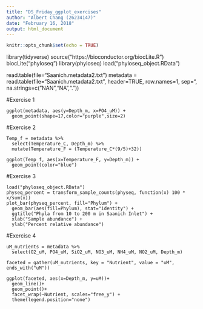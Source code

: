 ```yaml
---
title: "DS_Friday_ggplot_exercises"
author: "Albert Chang (26234147)"
date: "February 16, 2018"
output: html_document
---
```


```r
knitr::opts_chunk$set(echo = TRUE)
```

library(tidyverse)
source("https://bioconductor.org/biocLite.R")
biocLite("phyloseq")
library(phyloseq)
load("phyloseq_object.RData")

read.table(file="Saanich.metadata2.txt")
metadata = read.table(file="Saanich.metadata2.txt", header=TRUE, row.names=1, sep="\t", na.strings=c("NAN","NA","."))


#Exercise 1
```{}
ggplot(metadata, aes(y=Depth_m, x=PO4_uM)) +
  geom_point(shape=17,color="purple",size=2)
```  

#Exercise 2

```{}
Temp_f = metadata %>% 
  select(Temperature_C, Depth_m) %>% 
  mutate(Temperature_F = (Temperature_C*(9/5)+32))

ggplot(Temp_f, aes(x=Temperature_F, y=Depth_m)) +
  geom_point(color="blue")
```

#Exercise 3

```{}
load("phyloseq_object.RData")
physeq_percent = transform_sample_counts(physeq, function(x) 100 * x/sum(x))
plot_bar(physeq_percent, fill="Phylum") +
  geom_bar(aes(fill=Phylum), stat="identity") +
  ggtitle("Phyla from 10 to 200 m in Saanich Inlet") +
  xlab("Sample abundance") +
  ylab("Percent relative abundance")
```

#Exercise 4

```{}
uM_nutrients = metadata %>% 
  select(O2_uM, PO4_uM, SiO2_uM, NO3_uM, NH4_uM, NO2_uM, Depth_m)

faceted = gather(uM_nutrients, key = "Nutrient", value = "uM", ends_with("uM"))

ggplot(faceted, aes(x=Depth_m, y=uM))+
  geom_line()+
  geom_point()+
  facet_wrap(~Nutrient, scales="free_y") +
  theme(legend.position="none")
```